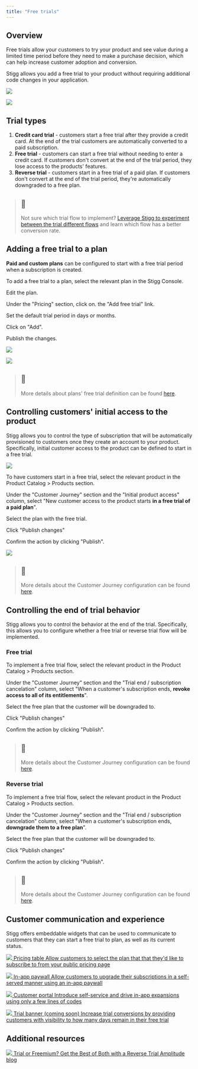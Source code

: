 ```yaml
---
title: "Free trials"
---
```


## Overview

Free trials allow your customers to try your product and see value during a limited time period before they need to make a purchase decision, which can help increase customer adoption and conversion.

Stigg allows you add a free trial to your product without requiring additional code changes in your application.

![](/images/6502b78-Screen_Shot_2022-10-19_at_22.55.14.png)

![](/images/29fcfe6-Screen_Shot_2022-10-19_at_22.55.29.png)

## Trial types

1. **Credit card trial** \- customers start a free trial after they provide a credit card. At the end of the trial customers are automatically converted to a paid subscription.
2. **Free trial** \- customers can start a free trial without needing to enter a credit card. If customers don't convert at the end of the trial period, they lose access to the products' features.
3. **Reverse trial** \- customers start in a free trial of a paid plan. If customers don't convert at the end of the trial period, they're automatically downgraded to a free plan.

> ## 📘
> 
> Not sure which trial flow to implement? [Leverage Stigg to experiment between the trial different flows](experiments) and learn which flow has a better conversion rate.

## Adding a free trial to a plan

**Paid and custom plans** can be configured to start with a free trial period when a subscription is created.

To add a free trial to a plan, select the relevant plan in the Stigg Console.

Edit the plan.

Under the "Pricing" section, click on. the "Add free trial" link.

Set the default trial period in days or months.

Click on "Add".

Publish the changes.

![](/images/7e8742e-image.png)

![](/images/7d5b8c6-image.png)

> ## 📘
> 
> More details about plans' free trial definition can be found [here](/docs/plans#defining-free-trial-periods).

## Controlling customers' initial access to the product

Stigg allows you to control the type of subscription that will be automatically provisioned to customers once they create an account to your product. Specifically, initial customer access to the product can be defined to start in a free trial.

![](/images/2a0651c-Screenshot_2023-01-17_at_15.51.04.png)

To have customers start in a free trial, select the relevant product in the Product Catalog > Products section.

Under the "Customer Journey" section and the "Initial product access" column, select "New customer access to the product starts **in a free trial of a paid plan**".

Select the plan with the free trial.

Click "Publish changes"

Confirm the action by clicking "Publish".

![](/images/aed4dfd-image.png)

> ## 📘
> 
> More details about the Customer Journey configuration can be found [here](/docs/products#defining-the-customer-journey).

## Controlling the end of trial behavior

Stigg allows you to control the behavior at the end of the trial. Specifically, this allows you to configure whether a free trial or reverse trial flow will be implemented.

### Free trial

To implement a free trial flow, select the relevant product in the Product Catalog > Products section.

Under the "Customer Journey" section and the "Trial end / subscription cancelation" column, select "When a customer's subscription ends, **revoke access to all of its entitlements**".

Select the free plan that the customer will be downgraded to.

Click "Publish changes"

Confirm the action by clicking "Publish".

> ## 📘
> 
> More details about the Customer Journey configuration can be found [here](/docs/products#defining-the-customer-journey).

### Reverse trial

To implement a free trial flow, select the relevant product in the Product Catalog > Products section.

Under the "Customer Journey" section and the "Trial end / subscription cancelation" column, select "When a customer's subscription ends, **downgrade them to a free plan**".

Select the free plan that the customer will be downgraded to.

Click "Publish changes"

Confirm the action by clicking "Publish".

> ## 📘
> 
> More details about the Customer Journey configuration can be found [here](/docs/products#defining-the-customer-journey).

## Customer communication and experience

Stigg offers embeddable widgets that can be used to communicate to customers that they can start a free trial to plan, as well as its current status.

[ ![](/images/6b08ea4-Group_17013.png)  Pricing table Allow customers to select the plan that that they'd like to subscribe to from your public pricing page ](pricing-table#in-public-pricing-pages) 

  
[ ![](/images/1bf91dd-Group_17013_1.png)  In-app paywall Allow customers to upgrade their subscriptions in a self-served manner using an in-app paywall ](pricing-table#in-app-paywalls) 

  
[ ![](/images/5531b6c-Group_16979.png)  Customer portal Introduce self-service and drive in-app expansions using only a few lines of codes ](customer-portal) 

  
[ ![](/images/39d3f09-Frame_16984_1.png)  Trial banner (coming soon) Increase trial conversions by providing customers with visibility to how many days remain in their free trial ](#) 

## Additional resources

[ ![](/images/5e1190b-amplitude-logo-67DFD43C34-seeklogo.com.png)  Trial or Freemium? Get the Best of Both with a Reverse Trial Amplitude blog ](https://amplitude.com/blog/reverse-trial) 